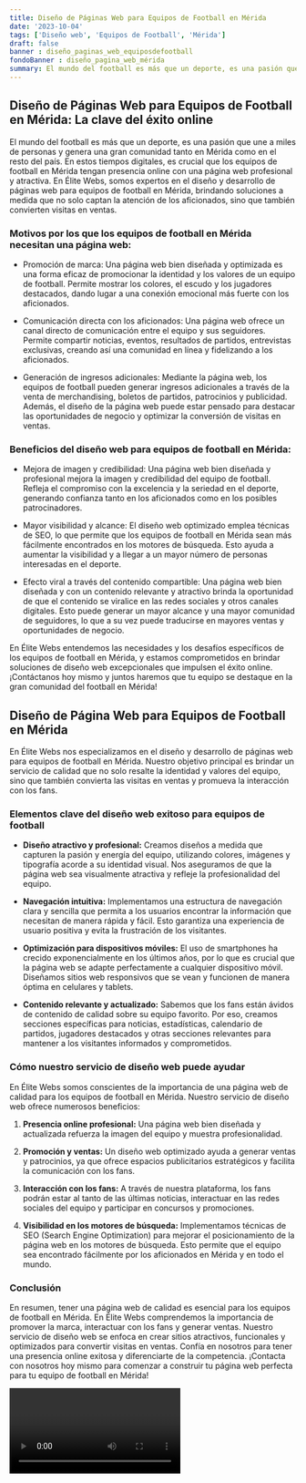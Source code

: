 ```yaml
---
title: Diseño de Páginas Web para Equipos de Football en Mérida
date: '2023-10-04'
tags: ['Diseño web', 'Equipos de Football', 'Mérida']
draft: false
banner : diseño_paginas_web_equiposdefootball
fondoBanner : diseño_pagina_web_mérida
summary: El mundo del football es más que un deporte, es una pasión que une a miles de personas y genera una gran comunidad tanto en Mérida como en el resto del país. En estos tiempos digitales, es crucial que los equipos de football en Mérida tengan presencia online con una página web profesional y atractiva. En Élite Webs, somos expertos en el diseño y desarrollo de páginas web para equipos de football en Mérida, brindando soluciones a medida que no solo captan la atención de los aficionados, sino que también convierten visitas en ventas.
---
```


## Diseño de Páginas Web para Equipos de Football en Mérida: La clave del éxito online

El mundo del football es más que un deporte, es una pasión que une a miles de personas y genera una gran comunidad tanto en Mérida como en el resto del país. En estos tiempos digitales, es crucial que los equipos de football en Mérida tengan presencia online con una página web profesional y atractiva. En Élite Webs, somos expertos en el diseño y desarrollo de páginas web para equipos de football en Mérida, brindando soluciones a medida que no solo captan la atención de los aficionados, sino que también convierten visitas en ventas.

### Motivos por los que los equipos de football en Mérida necesitan una página web:

- Promoción de marca: Una página web bien diseñada y optimizada es una forma eficaz de promocionar la identidad y los valores de un equipo de football. Permite mostrar los colores, el escudo y los jugadores destacados, dando lugar a una conexión emocional más fuerte con los aficionados.

- Comunicación directa con los aficionados: Una página web ofrece un canal directo de comunicación entre el equipo y sus seguidores. Permite compartir noticias, eventos, resultados de partidos, entrevistas exclusivas, creando así una comunidad en línea y fidelizando a los aficionados.

- Generación de ingresos adicionales: Mediante la página web, los equipos de football pueden generar ingresos adicionales a través de la venta de merchandising, boletos de partidos, patrocinios y publicidad. Además, el diseño de la página web puede estar pensado para destacar las oportunidades de negocio y optimizar la conversión de visitas en ventas.

### Beneficios del diseño web para equipos de football en Mérida:

- Mejora de imagen y credibilidad: Una página web bien diseñada y profesional mejora la imagen y credibilidad del equipo de football. Refleja el compromiso con la excelencia y la seriedad en el deporte, generando confianza tanto en los aficionados como en los posibles patrocinadores.

- Mayor visibilidad y alcance: El diseño web optimizado emplea técnicas de SEO, lo que permite que los equipos de football en Mérida sean más fácilmente encontrados en los motores de búsqueda. Esto ayuda a aumentar la visibilidad y a llegar a un mayor número de personas interesadas en el deporte.

- Efecto viral a través del contenido compartible: Una página web bien diseñada y con un contenido relevante y atractivo brinda la oportunidad de que el contenido se viralice en las redes sociales y otros canales digitales. Esto puede generar un mayor alcance y una mayor comunidad de seguidores, lo que a su vez puede traducirse en mayores ventas y oportunidades de negocio.

En Élite Webs entendemos las necesidades y los desafíos específicos de los equipos de football en Mérida, y estamos comprometidos en brindar soluciones de diseño web excepcionales que impulsen el éxito online. ¡Contáctanos hoy mismo y juntos haremos que tu equipo se destaque en la gran comunidad del football en Mérida!

<GifSeo />

<Cta />

## Diseño de Página Web para Equipos de Football en Mérida

En Élite Webs nos especializamos en el diseño y desarrollo de páginas web para equipos de football en Mérida. Nuestro objetivo principal es brindar un servicio de calidad que no solo resalte la identidad y valores del equipo, sino que también convierta las visitas en ventas y promueva la interacción con los fans.

### Elementos clave del diseño web exitoso para equipos de football

- **Diseño atractivo y profesional:** Creamos diseños a medida que capturen la pasión y energía del equipo, utilizando colores, imágenes y tipografía acorde a su identidad visual. Nos aseguramos de que la página web sea visualmente atractiva y refleje la profesionalidad del equipo.

- **Navegación intuitiva:** Implementamos una estructura de navegación clara y sencilla que permita a los usuarios encontrar la información que necesitan de manera rápida y fácil. Esto garantiza una experiencia de usuario positiva y evita la frustración de los visitantes.

- **Optimización para dispositivos móviles:** El uso de smartphones ha crecido exponencialmente en los últimos años, por lo que es crucial que la página web se adapte perfectamente a cualquier dispositivo móvil. Diseñamos sitios web responsivos que se vean y funcionen de manera óptima en celulares y tablets.

- **Contenido relevante y actualizado:** Sabemos que los fans están ávidos de contenido de calidad sobre su equipo favorito. Por eso, creamos secciones específicas para noticias, estadísticas, calendario de partidos, jugadores destacados y otras secciones relevantes para mantener a los visitantes informados y comprometidos.

### Cómo nuestro servicio de diseño web puede ayudar

En Élite Webs somos conscientes de la importancia de una página web de calidad para los equipos de football en Mérida. Nuestro servicio de diseño web ofrece numerosos beneficios:

1. **Presencia online profesional:** Una página web bien diseñada y actualizada refuerza la imagen del equipo y muestra profesionalidad.

2. **Promoción y ventas:** Un diseño web optimizado ayuda a generar ventas y patrocinios, ya que ofrece espacios publicitarios estratégicos y facilita la comunicación con los fans.

3. **Interacción con los fans:** A través de nuestra plataforma, los fans podrán estar al tanto de las últimas noticias, interactuar en las redes sociales del equipo y participar en concursos y promociones.

4. **Visibilidad en los motores de búsqueda:** Implementamos técnicas de SEO (Search Engine Optimization) para mejorar el posicionamiento de la página web en los motores de búsqueda. Esto permite que el equipo sea encontrado fácilmente por los aficionados en Mérida y en todo el mundo.

### Conclusión

En resumen, tener una página web de calidad es esencial para los equipos de football en Mérida. En Élite Webs comprendemos la importancia de promover la marca, interactuar con los fans y generar ventas. Nuestro servicio de diseño web se enfoca en crear sitios atractivos, funcionales y optimizados para convertir visitas en ventas. Confía en nosotros para tener una presencia online exitosa y diferenciarte de la competencia. ¡Contacta con nosotros hoy mismo para comenzar a construir tu página web perfecta para tu equipo de football en Mérida!

<Video />

<CtaBot job='Equipos de Football' city='Mérida'/>

<Gmaps query='Mérida+españa+maps' />